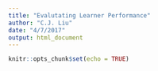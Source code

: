 ```yaml
---
title: "Evalutating Learner Performance"
author: "C.J. Liu"
date: "4/7/2017"
output: html_document
---
```


```r
knitr::opts_chunk$set(echo = TRUE)
```

```r

```

